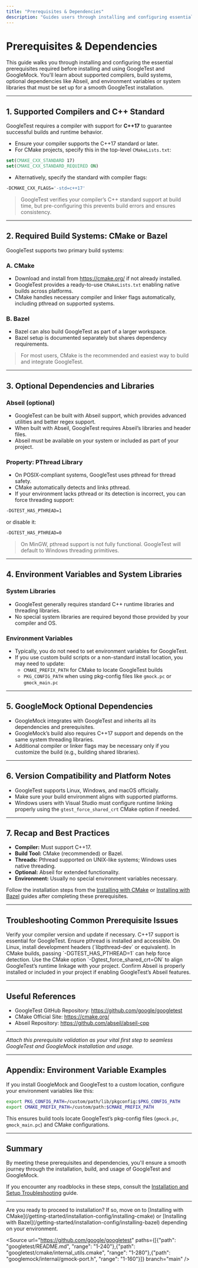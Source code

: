 ```yaml
---
title: "Prerequisites & Dependencies"
description: "Guides users through installing and configuring essential prerequisites, including supported compilers, CMake or Bazel, and optional dependencies like Abseil. Covers any relevant environment variables or system libraries required before GoogleTest installation."
---
```


# Prerequisites & Dependencies

This guide walks you through installing and configuring the essential prerequisites required before installing and using GoogleTest and GoogleMock. You'll learn about supported compilers, build systems, optional dependencies like Abseil, and environment variables or system libraries that must be set up for a smooth GoogleTest installation.

---

## 1. Supported Compilers and C++ Standard

GoogleTest requires a compiler with support for **C++17** to guarantee successful builds and runtime behavior.

- Ensure your compiler supports the C++17 standard or later.
- For CMake projects, specify this in the top-level `CMakeLists.txt`:

```cmake
set(CMAKE_CXX_STANDARD 17)
set(CMAKE_CXX_STANDARD_REQUIRED ON)
```

- Alternatively, specify the standard with compiler flags:

```bash
-DCMAKE_CXX_FLAGS='-std=c++17'
```

> <Info>
> GoogleTest verifies your compiler’s C++ standard support at build time, but pre-configuring this prevents build errors and ensures consistency.
> </Info>

---

## 2. Required Build Systems: CMake or Bazel

GoogleTest supports two primary build systems:

### A. CMake

- Download and install from <https://cmake.org/> if not already installed.
- GoogleTest provides a ready-to-use `CMakeLists.txt` enabling native builds across platforms.
- CMake handles necessary compiler and linker flags automatically, including pthread on supported systems.

### B. Bazel

- Bazel can also build GoogleTest as part of a larger workspace.
- Bazel setup is documented separately but shares dependency requirements.

> <Tip>
> For most users, CMake is the recommended and easiest way to build and integrate GoogleTest.
> </Tip>

---

## 3. Optional Dependencies and Libraries

### Abseil (optional)

- GoogleTest can be built with Abseil support, which provides advanced utilities and better regex support.
- When built with Abseil, GoogleTest requires Abseil’s libraries and header files.
- Abseil must be available on your system or included as part of your project.

### Property: PThread Library

- On POSIX-compliant systems, GoogleTest uses pthread for thread safety.
- CMake automatically detects and links pthread.
- If your environment lacks pthread or its detection is incorrect, you can force threading support:

```bash
-DGTEST_HAS_PTHREAD=1
```

or disable it:

```bash
-DGTEST_HAS_PTHREAD=0
```

> <Warning>
> On MinGW, pthread support is not fully functional. GoogleTest will default to Windows threading primitives.
> </Warning>

---

## 4. Environment Variables and System Libraries

### System Libraries

- GoogleTest generally requires standard C++ runtime libraries and threading libraries.
- No special system libraries are required beyond those provided by your compiler and OS.

### Environment Variables

- Typically, you do not need to set environment variables for GoogleTest.
- If you use custom build scripts or a non-standard install location, you may need to update:
  - `CMAKE_PREFIX_PATH` for CMake to locate GoogleTest builds
  - `PKG_CONFIG_PATH` when using pkg-config files like `gmock.pc` or `gmock_main.pc`

---

## 5. GoogleMock Optional Dependencies

- GoogleMock integrates with GoogleTest and inherits all its dependencies and prerequisites.
- GoogleMock’s build also requires C++17 support and depends on the same system threading libraries.
- Additional compiler or linker flags may be necessary only if you customize the build (e.g., building shared libraries).

---

## 6. Version Compatibility and Platform Notes

- GoogleTest supports Linux, Windows, and macOS officially.
- Make sure your build environment aligns with supported platforms.
- Windows users with Visual Studio must configure runtime linking properly using the `gtest_force_shared_crt` CMake option if needed.

---

## 7. Recap and Best Practices

- **Compiler:** Must support C++17.
- **Build Tool:** CMake (recommended) or Bazel.
- **Threads:** Pthread supported on UNIX-like systems; Windows uses native threading.
- **Optional:** Abseil for extended functionality.
- **Environment:** Usually no special environment variables necessary.

Follow the installation steps from the [Installing with CMake](installing-cmake) or [Installing with Bazel](installing-bazel) guides after completing these prerequisites.

---

## Troubleshooting Common Prerequisite Issues

<AccordionGroup title="Common Prerequisite Issues">
<Accordion title="Compiler Does Not Support C++17">
Verify your compiler version and update if necessary. C++17 support is essential for GoogleTest.
</Accordion>
<Accordion title="Pthread Not Found or Link Errors">
Ensure pthread is installed and accessible. On Linux, install development headers (`libpthread-dev` or equivalent).
In CMake builds, passing `-DGTEST_HAS_PTHREAD=1` can help force detection.
</Accordion>
<Accordion title="Visual Studio Runtime Mismatch Errors">
Use the CMake option `-Dgtest_force_shared_crt=ON` to align GoogleTest’s runtime linkage with your project.
</Accordion>
<Accordion title="Abseil Not Found When Required">
Confirm Abseil is properly installed or included in your project if enabling GoogleTest’s Abseil features.
</Accordion>
</AccordionGroup>

---

## Useful References

- GoogleTest GitHub Repository: <https://github.com/google/googletest>
- CMake Official Site: <https://cmake.org/>
- Abseil Repository: <https://github.com/abseil/abseil-cpp>

---

_Attach this prerequisite validation as your vital first step to seamless GoogleTest and GoogleMock installation and usage._


---

## Appendix: Environment Variable Examples

If you install GoogleMock and GoogleTest to a custom location, configure your environment variables like this:

```bash
export PKG_CONFIG_PATH=/custom/path/lib/pkgconfig:$PKG_CONFIG_PATH
export CMAKE_PREFIX_PATH=/custom/path:$CMAKE_PREFIX_PATH
```

This ensures build tools locate GoogleTest’s pkg-config files (`gmock.pc`, `gmock_main.pc`) and CMake configurations.


---

## Summary

By meeting these prerequisites and dependencies, you'll ensure a smooth journey through the installation, build, and usage of GoogleTest and GoogleMock.

If you encounter any roadblocks in these steps, consult the [Installation and Setup Troubleshooting](../faq/getting_started/setup-troubleshooting) guide.


---

<Check>
Are you ready to proceed to installation?
If so, move on to [Installing with CMake](/getting-started/installation-config/installing-cmake) or [Installing with Bazel](/getting-started/installation-config/installing-bazel) depending on your environment.
</Check>


<Source url="https://github.com/google/googletest" paths={[{"path": "googletest/README.md", "range": "1-240"},{"path": "googletest/cmake/internal_utils.cmake", "range": "1-280"},{"path": "googlemock/internal/gmock-port.h", "range": "1-160"}]} branch="main" />
